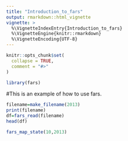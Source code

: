 ```yaml
---
title: "Introduction_to_fars"
output: rmarkdown::html_vignette
vignette: >
  %\VignetteIndexEntry{Introduction_to_fars}
  %\VignetteEngine{knitr::rmarkdown}
  %\VignetteEncoding{UTF-8}
---
```


```r
knitr::opts_chunk$set(
  collapse = TRUE,
  comment = "#>"
)
```

```r
library(fars)
```
#This is an example of how to use fars.
```r
filename=make_filename(2013)
print(filename)
df=fars_read(filename)
head(df)

fars_map_state(10,2013)
```

